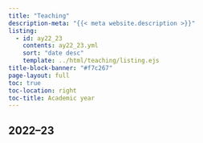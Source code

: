 ```yaml
---
title: "Teaching"
description-meta: "{{< meta website.description >}}"
listing:
  - id: ay22_23
    contents: ay22_23.yml
    sort: "date desc"
    template: ../html/teaching/listing.ejs
title-block-banner: "#f7c267"
page-layout: full
toc: true
toc-location: right
toc-title: Academic year
---
```



## 2022–23

:::{#ay22_23}
:::

